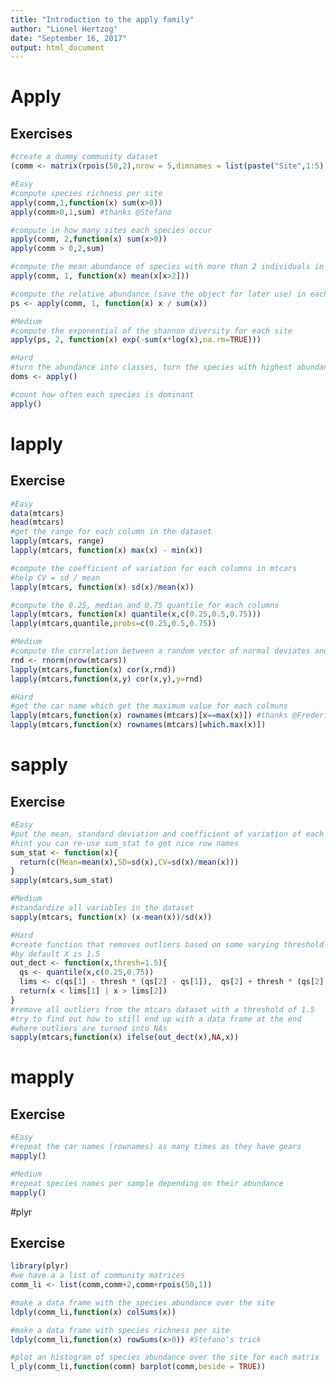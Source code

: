 ```yaml
---
title: "Introduction to the apply family"
author: "Lionel Hertzog"
date: "September 16, 2017"
output: html_document
---
```

# Apply

## Exercises 

```r
#create a dummy community dataset
(comm <- matrix(rpois(50,2),nrow = 5,dimnames = list(paste("Site",1:5),paste("Species",1:10))))

#Easy
#compute species richness per site
apply(comm,1,function(x) sum(x>0))
apply(comm>0,1,sum) #thanks @Stefano

#compute in how many sites each species occur
apply(comm, 2,function(x) sum(x>0))
apply(comm > 0,2,sum)

#compute the mean abundance of species with more than 2 individuals in each site
apply(comm, 1, function(x) mean(x[x>2]))

#compute the relative abundance (save the object for later use) in each site
ps <- apply(comm, 1, function(x) x / sum(x))

#Medium
#compute the exponential of the shannon diversity for each site
apply(ps, 2, function(x) exp(-sum(x*log(x),na.rm=TRUE)))

#Hard
#turn the abundance into classes, turn the species with highest abundance into a "D" all others with abundance superior to 0 into "S" and species of 0 into "A" (save the object)
doms <- apply()

#count how often each species is dominant
apply()
```

# lapply

## Exercise

```r
#Easy
data(mtcars)
head(mtcars)
#get the range for each column in the dataset
lapply(mtcars, range)
lapply(mtcars, function(x) max(x) - min(x))

#compute the coefficient of variation for each columns in mtcars
#help CV = sd / mean
lapply(mtcars, function(x) sd(x)/mean(x))

#compute the 0.25, median and 0.75 quantile for each columns
lapply(mtcars, function(x) quantile(x,c(0.25,0.5,0.75)))
lapply(mtcars,quantile,probs=c(0.25,0.5,0.75))

#Medium
#compute the correlation between a random vector of normal deviates and each columns, hint: you have to use a function with more than one argument
rnd <- rnorm(nrow(mtcars))
lapply(mtcars,function(x) cor(x,rnd))
lapply(mtcars,function(x,y) cor(x,y),y=rnd)

#Hard
#get the car name which get the maximum value for each colmuns
lapply(mtcars,function(x) rownames(mtcars)[x==max(x)]) #thanks @Frederik
lapply(mtcars,function(x) rownames(mtcars)[which.max(x)])
```

# sapply

## Exercise

```r
#Easy
#put the mean, standard deviation and coefficient of variation of each column into a nice table
#hint you can re-use sum_stat to get nice row names
sum_stat <- function(x){
  return(c(Mean=mean(x),SD=sd(x),CV=sd(x)/mean(x)))
}
sapply(mtcars,sum_stat)

#Medium
#standardize all variables in the dataset
sapply(mtcars, function(x) (x-mean(x))/sd(x))

#Hard
#create function that removes outliers based on some varying threshold (X): X * (Q75 - Q25)
#by default X is 1.5
out_dect <- function(x,thresh=1.5){
  qs <- quantile(x,c(0.25,0.75))
  lims <- c(qs[1] - thresh * (qs[2] - qs[1]),  qs[2] + thresh * (qs[2] - qs[1]))
  return(x < lims[1] | x > lims[2])
}
#remove all outliers from the mtcars dataset with a threshold of 1.5
#try to find out how to still end up with a data frame at the end
#where outliers are turned into NAs
sapply(mtcars,function(x) ifelse(out_dect(x),NA,x))
```


# mapply

## Exercise

```r
#Easy
#repeat the car names (rownames) as many times as they have gears
mapply()

#Medium
#repeat species names per sample depending on their abundance
mapply()
```

#plyr

## Exercise

```r
library(plyr)
#we have a a list of community matrices
comm_li <- list(comm,comm+2,comm+rpois(50,1))

#make a data frame with the species abundance over the site
ldply(comm_li,function(x) colSums(x))

#make a data frame with species richness per site
ldply(comm_li,function(x) rowSums(x>0)) #Stefano's trick

#plot an histogram of species abundance over the site for each matrix
l_ply(comm_li,function(comm) barplot(comm,beside = TRUE))
```